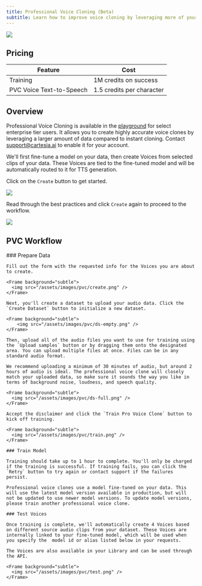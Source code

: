 ```yaml
---
title: Professional Voice Cloning (Beta)
subtitle: Learn how to improve voice cloning by leveraging more of your data.
---
```


<Frame background="subtle">
    <img src="/assets/images/pvc/title.png" />
</Frame>

## Pricing

| Feature               | Cost                      |
| --------------------- | ------------------------- |
| Training              | 1M credits on success     |
| PVC Voice Text-to-Speech | 1.5 credits per character |

## Overview

Professional Voice Cloning is available in the [playground](https://play.cartesia.ai) for select enterprise tier users. It allows you to create highly accurate voice clones by leveraging a larger amount of data compared to instant cloning. Contact support@cartesia.ai to enable it for your account.

We'll first fine-tune a model on your data, then create Voices from selected clips of your data. These Voices are tied to the fine-tuned model and will be automatically routed to it for TTS generation.

Click on the `Create` button to get started.

<Frame background="subtle">
    <img src="/assets/images/pvc/list.png" />
</Frame>

Read through the best practices and click `Create` again to proceed to the workflow.

<Frame background="subtle">
    <img src="/assets/images/pvc/disclaimer.png" />
</Frame>

## PVC Workflow

<Steps>
    ### Prepare Data

    Fill out the form with the requested info for the Voices you are about to create.

    <Frame background="subtle">
      <img src="/assets/images/pvc/create.png" />
    </Frame>

    Next, you'll create a dataset to upload your audio data. Click the `Create Dataset` button to initialize a new dataset.

    <Frame background="subtle">
        <img src="/assets/images/pvc/ds-empty.png" />
    </Frame>

    Then, upload all of the audio files you want to use for training using the `Upload samples` button or by dragging them onto the designated area. You can upload multiple files at once. Files can be in any standard audio format.

    We recommend uploading a minimum of 30 minutes of audio, but around 2 hours of audio is ideal. The professional voice clone will closely match your uploaded data, so make sure it sounds the way you like in terms of background noise, loudness, and speech quality.

    <Frame background="subtle">
      <img src="/assets/images/pvc/ds-full.png" />
    </Frame>

    Accept the disclaimer and click the `Train Pro Voice Clone` button to kick off training.

    <Frame background="subtle">
      <img src="/assets/images/pvc/train.png" />
    </Frame>

    ### Train Model

    Training should take up to 1 hour to complete. You'll only be charged if the training is successful. If training fails, you can click the `Retry` button to try again or contact support if the failures persist.

    Professional voice clones use a model fine-tuned on your data. This will use the latest model version available in production, but will not be updated to use newer model versions. To update model versions, please train another professional voice clone.

    ### Test Voices

    Once training is complete, we'll automatically create 4 Voices based on different source audio clips from your dataset. These Voices are internally linked to your fine-tuned model, which will be used when you specify the  model id or alias listed below in your requests.

    The Voices are also available in your Library and can be used through the API.

    <Frame background="subtle">
      <img src="/assets/images/pvc/test.png" />
    </Frame>

</Steps>
